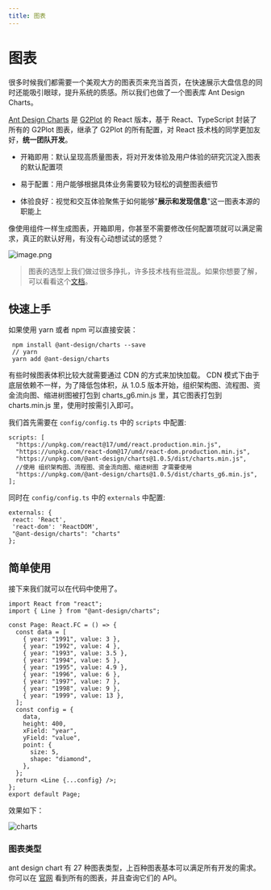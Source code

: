 ```yaml
---
title: 图表
---
```


# 图表

很多时候我们都需要一个美观大方的图表页来充当首页，在快速展示大盘信息的同时还能吸引眼球，提升系统的质感。所以我们也做了一个图表库 Ant Design Charts。

[Ant Design Charts](https://charts.ant.design/zh-CN/guide) 是 [G2Plot](https://antv-g2plot.gitee.io/zh/examples/gallery) 的 React 版本，基于 React、TypeScript 封装了所有的 G2Plot 图表，继承了 G2Plot 的所有配置，对 React 技术栈的同学更加友好，<b>统一团队开发</b>。

- 开箱即用：默认呈现高质量图表，将对开发体验及用户体验的研究沉淀入图表的默认配置项

- 易于配置：用户能够根据具体业务需要较为轻松的调整图表细节

- 体验良好：视觉和交互体验聚焦于如何能够"**展示和发现信息**"这一图表本源的职能上

像使用组件一样生成图表，开箱即用，你甚至不需要修改任何配置项就可以满足需求，真正的默认好用，有没有心动想试试的感觉？

![image.png](https://gw.alipayobjects.com/zos/antfincdn/0TC3%26Qgh5c/1586836312040-340d7971-1ac7-4ee6-af81-e2cae2b05963.png)

> 图表的选型上我们做过很多挣扎，许多技术栈有些混乱。如果你想要了解，可以看看这个[文档](https://www.yuque.com/antv/g2plot/iqimgm)。

## 快速上手

如果使用 yarn 或者 npm 可以直接安装：

```shell
 npm install @ant-design/charts --save
 // yarn
 yarn add @ant-design/charts
```

有些时候图表体积比较大就需要通过 CDN 的方式来加快加载。 CDN 模式下由于底层依赖不一样，为了降低包体积，从 1.0.5 版本开始，组织架构图、流程图、资金流向图、缩进树图被打包到 charts_g6.min.js 里，其它图表打包到 charts.min.js 里，使用时按需引入即可。

我们首先需要在 `config/config.ts` 中的 `scripts` 中配置:

```tsx | pure
scripts: [
  "https://unpkg.com/react@17/umd/react.production.min.js",
  "https://unpkg.com/react-dom@17/umd/react-dom.production.min.js",
  "https://unpkg.com/@ant-design/charts@1.0.5/dist/charts.min.js",
  //使用 组织架构图、流程图、资金流向图、缩进树图 才需要使用
  "https://unpkg.com/@ant-design/charts@1.0.5/dist/charts_g6.min.js",
];
```

同时在 `config/config.ts` 中的 `externals` 中配置:

```tsx | pure
externals: {
 react: 'React',
 'react-dom': 'ReactDOM',
 "@ant-design/charts": "charts"
};
```

## 简单使用

接下来我们就可以在代码中使用了。

```tsx | pure
import React from "react";
import { Line } from "@ant-design/charts";

const Page: React.FC = () => {
  const data = [
    { year: "1991", value: 3 },
    { year: "1992", value: 4 },
    { year: "1993", value: 3.5 },
    { year: "1994", value: 5 },
    { year: "1995", value: 4.9 },
    { year: "1996", value: 6 },
    { year: "1997", value: 7 },
    { year: "1998", value: 9 },
    { year: "1999", value: 13 },
  ];
  const config = {
    data,
    height: 400,
    xField: "year",
    yField: "value",
    point: {
      size: 5,
      shape: "diamond",
    },
  };
  return <Line {...config} />;
};
export default Page;
```

效果如下：

![charts](https://gw.alipayobjects.com/zos/antfincdn/ToVbo0z4oy/86A7A0C5-52B8-4892-8A58-9195DD9E9872.png)

### 图表类型

ant design chart 有 27 种图表类型，上百种图表基本可以满足所有开发的需求。你可以在 [官网](https://charts.ant.design/zh-CN/demos/global) 看到所有的图表，并且查询它们的 API。
